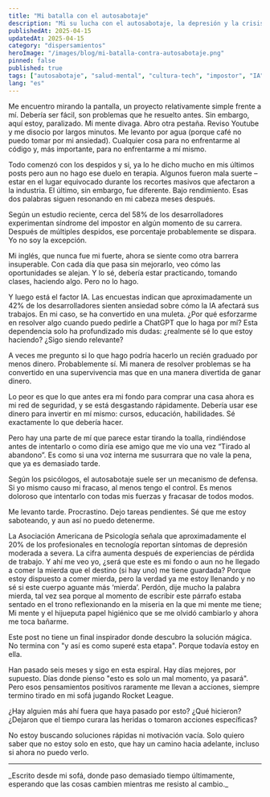 ```yaml
---
title: "Mi batalla con el autosabotaje"
description: "Mi su lucha con el autosabotaje, la depresión y la crisis de autoestima tras múltiples despidos en la industria tech. Una mirada honesta a los efectos del síndrome del impostor, la ansiedad por la IA y la parálisis profesional, sin soluciones fáciles pero con la esperanza de encontrar conexión con otros que hayan pasado por lo mismo."
publishedAt: 2025-04-15
updatedAt: 2025-04-15
category: "dispersamientos"
heroImage: "/images/blog/mi-batalla-contra-autosabotaje.png"
pinned: false
published: true
tags: ["autosabotaje", "salud-mental", "cultura-tech", "impostor", "IA"]
lang: "es"
---
```


Me encuentro mirando la pantalla, un proyecto relativamente simple frente a mí. Debería ser fácil, son problemas que he resuelto antes. Sin embargo, aquí estoy, paralizado. Mi mente divaga. Abro otra pestaña. Reviso Youtube y me disocio por largos minutos. Me levanto por agua (porque café no puedo tomar por mi ansiedad). Cualquier cosa para no enfrentarme al código y, más importante, para no enfrentarme a mí mismo.

Todo comenzó con los despidos y si, ya lo he dicho mucho en mis últimos posts pero aun no hago ese duelo en terapia. Algunos fueron mala suerte – estar en el lugar equivocado durante los recortes masivos que afectaron a la industria. El último, sin embargo, fue diferente. Bajo rendimiento. Esas dos palabras siguen resonando en mi cabeza meses después.

Según un estudio reciente, cerca del 58% de los desarrolladores experimentan síndrome del impostor en algún momento de su carrera. Después de múltiples despidos, ese porcentaje probablemente se dispara. Yo no soy la excepción.

Mi inglés, que nunca fue mi fuerte, ahora se siente como otra barrera insuperable. Con cada día que pasa sin mejorarlo, veo cómo las oportunidades se alejan. Y lo sé, debería estar practicando, tomando clases, haciendo algo. Pero no lo hago.

Y luego está el factor IA. Las encuestas indican que aproximadamente un 42% de los desarrolladores sienten ansiedad sobre cómo la IA afectará sus trabajos. En mi caso, se ha convertido en una muleta. ¿Por qué esforzarme en resolver algo cuando puedo pedirle a ChatGPT que lo haga por mí? Esta dependencia solo ha profundizado mis dudas: ¿realmente sé lo que estoy haciendo? ¿Sigo siendo relevante?

A veces me pregunto si lo que hago podría hacerlo un recién graduado por menos dinero. Probablemente sí. Mi manera de resolver problemas se ha convertido en una supervivencia mas que en una manera divertida de ganar dinero.

Lo peor es que lo que antes era mi fondo para comprar una casa ahora es mi red de seguridad, y se está desgastando rápidamente. Debería usar ese dinero para invertir en mí mismo: cursos, educación, habilidades. Sé exactamente lo que debería hacer.

Pero hay una parte de mí que parece estar tirando la toalla, rindiéndose antes de intentarlo o como diría ese amigo que me vio una vez “Tirado al abandono”. Es como si una voz interna me susurrara que no vale la pena, que ya es demasiado tarde.

Según los psicólogos, el autosabotaje suele ser un mecanismo de defensa. Si yo mismo causo mi fracaso, al menos tengo el control. Es menos doloroso que intentarlo con todas mis fuerzas y fracasar de todos modos.

Me levanto tarde. Procrastino. Dejo tareas pendientes. Sé que me estoy saboteando, y aun así no puedo detenerme.

La Asociación Americana de Psicología señala que aproximadamente el 20% de los profesionales en tecnología reportan síntomas de depresión moderada a severa. La cifra aumenta después de experiencias de pérdida de trabajo. Y ahí me veo yo, ¿será que este es mi fondo o aun no he llegado a comer la mierda que el destino (si hay uno) me tiene guardada? Porque estoy dispuesto a comer mierda, pero la verdad ya me estoy llenando y no sé si este cuerpo aguante más ‘mierda’. Perdón, dije mucho la palabra mierda, tal vez sea porque al momento de escribir este párrafo estaba sentado en el trono reflexionando en la miseria en la que mi mente me tiene; Mi mente y el hijueputa papel higiénico que se me olvidó cambiarlo y ahora me toca bañarme.

Este post no tiene un final inspirador donde descubro la solución mágica. No termina con "y así es como superé esta etapa". Porque todavía estoy en ella.

Han pasado seis meses y sigo en esta espiral. Hay días mejores, por supuesto. Días donde pienso "esto es solo un mal momento, ya pasará". Pero esos pensamientos positivos raramente me llevan a acciones, siempre termino tirado en mi sofá jugando Rocket League.

¿Hay alguien más ahí fuera que haya pasado por esto? ¿Qué hicieron? ¿Dejaron que el tiempo curara las heridas o tomaron acciones específicas?

No estoy buscando soluciones rápidas ni motivación vacía. Solo quiero saber que no estoy solo en esto, que hay un camino hacia adelante, incluso si ahora no puedo verlo.
<hr />
_Escrito desde mi sofá, donde paso demasiado tiempo últimamente, esperando que las cosas cambien mientras me resisto al cambio._